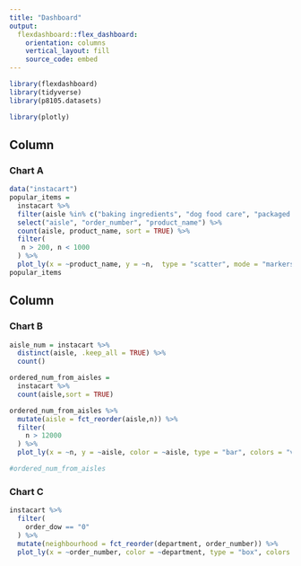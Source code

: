 ```yaml
---
title: "Dashboard"
output: 
  flexdashboard::flex_dashboard:
    orientation: columns
    vertical_layout: fill
    source_code: embed
---
```


```r
library(flexdashboard)
library(tidyverse)
library(p8105.datasets)

library(plotly)
```


Column {data-width=500}
-----------------------------------------------------------------------

### Chart A

```r
data("instacart")
popular_items = 
  instacart %>% 
  filter(aisle %in% c("baking ingredients", "dog food care", "packaged vegetables fruits")) %>% 
  select("aisle", "order_number", "product_name") %>% 
  count(aisle, product_name, sort = TRUE) %>% 
  filter(
   n > 200, n < 1000
  ) %>%
  plot_ly(x = ~product_name, y = ~n,  type = "scatter", mode = "markers", colors = "viridis")
popular_items
```

Column {data-width=500}
-----------------------------------------------------------------------

### Chart B

```r
aisle_num = instacart %>% 
  distinct(aisle, .keep_all = TRUE) %>% 
  count()

ordered_num_from_aisles = 
  instacart %>%
  count(aisle,sort = TRUE)

ordered_num_from_aisles %>% 
  mutate(aisle = fct_reorder(aisle,n)) %>% 
  filter(
    n > 12000
  ) %>% 
  plot_ly(x = ~n, y = ~aisle, color = ~aisle, type = "bar", colors = "viridis")

#ordered_num_from_aisles

```

### Chart C

```r
instacart %>%  
  filter(
    order_dow == "0"
  ) %>% 
  mutate(neighbourhood = fct_reorder(department, order_number)) %>% 
  plot_ly(x = ~order_number, color = ~department, type = "box", colors = "viridis")
```


